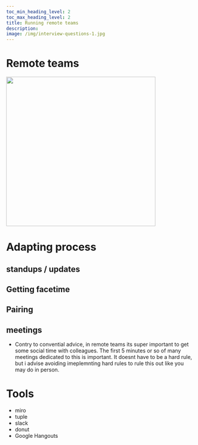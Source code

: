 ```yaml
---
toc_min_heading_level: 2
toc_max_heading_level: 2
title: Running remote teams
description: 
image: /img/interview-questions-1.jpg
---
```



# Remote teams

<img src={FeatureImg} width="400"/>

# Adapting process

## standups / updates

## Getting facetime

## Pairing

## meetings

- Contry to convential advice, in remote teams its super important to get some social time with colleagues. The first 5 minutes or so of many meetings dedicated to this is important. It doesnt have to be a hard rule, but i advise avoiding imeplemnting hard rules to rule this out like you may do in person.

# Tools
- miro
- tuple
- slack
- donut
- Google Hangouts
